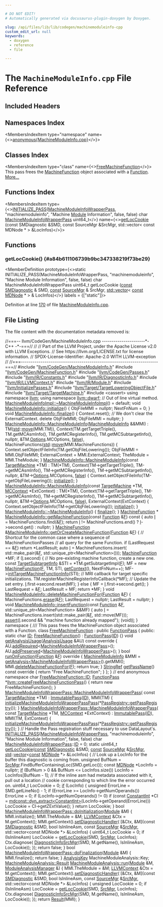 ```yaml
---

# DO NOT EDIT!
# Automatically generated via docusaurus-plugin-doxygen by Doxygen.

slug: /api/files/lib/lib/codegen/machinemoduleinfo-cpp
custom_edit_url: null
keywords:
  - doxygen
  - reference
  - file

---
```





# The `MachineModuleInfo.cpp` File Reference

<DoxygenPage pluginConfig={pluginConfig}>



## Included Headers

<IncludesList>
<IncludesListItem
  filePath="llvm/CodeGen/MachineModuleInfo.h"
  permalink="/docs/api/files/include/include/llvm/include/llvm/codegen/machinemoduleinfo-h"
  isLocal="true" />
<IncludesListItem
  filePath="llvm/CodeGen/MachineFunction.h"
  permalink="/docs/api/files/include/include/llvm/include/llvm/codegen/machinefunction-h"
  isLocal="true" />
<IncludesListItem
  filePath="llvm/CodeGen/Passes.h"
  permalink="/docs/api/files/include/include/llvm/include/llvm/codegen/passes-h"
  isLocal="true" />
<IncludesListItem
  filePath="llvm/IR/Constants.h"
  permalink="/docs/api/files/include/include/llvm/include/llvm/ir/constants-h"
  isLocal="true" />
<IncludesListItem
  filePath="llvm/IR/DiagnosticInfo.h"
  permalink="/docs/api/files/include/include/llvm/include/llvm/ir/diagnosticinfo-h"
  isLocal="true" />
<IncludesListItem
  filePath="llvm/IR/LLVMContext.h"
  permalink="/docs/api/files/include/include/llvm/include/llvm/ir/llvmcontext-h"
  isLocal="true" />
<IncludesListItem
  filePath="llvm/IR/Module.h"
  permalink="/docs/api/files/include/include/llvm/include/llvm/ir/module-h"
  isLocal="true" />
<IncludesListItem
  filePath="llvm/InitializePasses.h"
  permalink="/docs/api/files/include/include/llvm/initializepasses-h"
  isLocal="true" />
<IncludesListItem
  filePath="llvm/Target/TargetLoweringObjectFile.h"
  permalink="/docs/api/files/include/include/llvm/include/llvm/target/targetloweringobjectfile-h"
  isLocal="true" />
<IncludesListItem
  filePath="llvm/Target/TargetMachine.h"
  permalink="/docs/api/files/include/include/llvm/include/llvm/target/targetmachine-h"
  isLocal="true" />
<IncludesListItem
  filePath="cassert"
  permalink=""
  isLocal="false" />
</IncludesList>

## Namespaces Index

<MembersIndex>

<MembersIndexItem
  type="namespace"
  name={<><a href="/docs/api/namespaces/anonymous-machinemoduleinfo-cpp-">anonymous&#123;MachineModuleInfo.cpp&#125;</a></>}>
</MembersIndexItem>

</MembersIndex>

## Classes Index

<MembersIndex>

<MembersIndexItem
  type="class"
  name={<><a href="/docs/api/classes/anonymous-namespace-machinemoduleinfo-cpp-/freemachinefunction">FreeMachineFunction</a></>}>
This pass frees the <a href="/docs/api/classes/llvm/machinefunction">MachineFunction</a> object associated with a <a href="/docs/api/classes/llvm/function">Function</a>. <a href="/docs/api/classes/anonymous-namespace-machinemoduleinfo-cpp-/freemachinefunction/#details">More...</a>
</MembersIndexItem>

</MembersIndex>

## Functions Index

<MembersIndex>

<MembersIndexItem
  type={<><a href="/docs/api/files/include/include/llvm/passsupport-h/#af807c9595d50b45c0008924c4679c85c">INITIALIZE&#95;PASS</a>(<a href="/docs/api/classes/llvm/machinemoduleinfowrapperpass">MachineModuleInfoWrapperPass</a>, &quot;machinemoduleinfo&quot;, &quot;Machine <a href="/docs/api/classes/llvm/module">Module</a> Information&quot;, false, false) char <a href="/docs/api/classes/llvm/machinemoduleinfowrapperpass">MachineModuleInfoWrapperPass</a> uint64&#95;t</>}
  name={<><a href="#a84b611106739b9bc347338219f73be29">getLocCookie</a> (const SMDiagnostic &amp;SMD, const SourceMgr &amp;SrcMgr, std::vector&lt; const MDNode &#42; &gt; &amp;LocInfos)</>}>
</MembersIndexItem>

</MembersIndex>


<SectionDefinition>

## Functions

### getLocCookie() {#a84b611106739b9bc347338219f73be29}

<MemberDefinition
  prototype={<>static INITIALIZE&#95;PASS(MachineModuleInfoWrapperPass, &quot;machinemoduleinfo&quot;, &quot;Machine Module Information&quot;, false, false) char MachineModuleInfoWrapperPass uint64&#95;t getLocCookie (<a href="/docs/api/files/lib/lib/target/lib/target/aarch64/aarch64promoteconstant-cpp/#a90f8350fecae261c25be85d38b451bff">const</a> <a href="/docs/api/classes/llvm/smdiagnostic">SMDiagnostic</a> &amp; SMD, <a href="/docs/api/files/lib/lib/target/lib/target/aarch64/aarch64promoteconstant-cpp/#a90f8350fecae261c25be85d38b451bff">const</a> <a href="/docs/api/classes/llvm/sourcemgr">SourceMgr</a> &amp; SrcMgr, <a href="/docs/api/files/lib/lib/target/lib/target/amdgpu/amdgpupromotealloca-cpp/#ac760e37eba1d852d0a28011a1a0ce05f">std::vector</a>&lt; <a href="/docs/api/files/lib/lib/target/lib/target/aarch64/aarch64promoteconstant-cpp/#a90f8350fecae261c25be85d38b451bff">const</a> <a href="/docs/api/classes/llvm/mdnode">MDNode</a> &#42; &gt; &amp; LocInfos)</>}
  labels = {["static"]}>

Definition at line <a href="#l00170">170</a> of file <a href="/docs/api/files/lib/lib/codegen/machinemoduleinfo-cpp">MachineModuleInfo.cpp</a>.
</MemberDefinition>

</SectionDefinition>

## File Listing

The file content with the documentation metadata removed is:

<ProgramListing>

<Link id="l00001" /><CodeLine lineNumber="1"><span class="doxyHighlightComment">//===-- llvm/CodeGen/MachineModuleInfo.cpp ----------------------&#42;- C++ -&#42;-===//</span></CodeLine>
<Link id="l00002" /><CodeLine lineNumber="2"><span class="doxyHighlightComment">//</span></CodeLine>
<Link id="l00003" /><CodeLine lineNumber="3"><span class="doxyHighlightComment">// Part of the LLVM Project, under the Apache License v2.0 with LLVM Exceptions.</span></CodeLine>
<Link id="l00004" /><CodeLine lineNumber="4"><span class="doxyHighlightComment">// See https://llvm.org/LICENSE.txt for license information.</span></CodeLine>
<Link id="l00005" /><CodeLine lineNumber="5"><span class="doxyHighlightComment">// SPDX-License-Identifier: Apache-2.0 WITH LLVM-exception</span></CodeLine>
<Link id="l00006" /><CodeLine lineNumber="6"><span class="doxyHighlightComment">//</span></CodeLine>
<Link id="l00007" /><CodeLine lineNumber="7"><span class="doxyHighlightComment">//===----------------------------------------------------------------------===//</span></CodeLine>
<Link id="l00008" /><CodeLine lineNumber="8"></CodeLine>
<Link id="l00009" /><CodeLine lineNumber="9"><span class="doxyHighlightPreprocessor">#include &quot;<a href="/docs/api/files/include/include/llvm/include/llvm/codegen/machinemoduleinfo-h">llvm/CodeGen/MachineModuleInfo.h</a>&quot;</span></CodeLine>
<Link id="l00010" /><CodeLine lineNumber="10"><span class="doxyHighlightPreprocessor">#include &quot;<a href="/docs/api/files/include/include/llvm/include/llvm/codegen/machinefunction-h">llvm/CodeGen/MachineFunction.h</a>&quot;</span></CodeLine>
<Link id="l00011" /><CodeLine lineNumber="11"><span class="doxyHighlightPreprocessor">#include &quot;<a href="/docs/api/files/include/include/llvm/include/llvm/codegen/passes-h">llvm/CodeGen/Passes.h</a>&quot;</span></CodeLine>
<Link id="l00012" /><CodeLine lineNumber="12"><span class="doxyHighlightPreprocessor">#include &quot;<a href="/docs/api/files/include/include/llvm/include/llvm/ir/constants-h">llvm/IR/Constants.h</a>&quot;</span></CodeLine>
<Link id="l00013" /><CodeLine lineNumber="13"><span class="doxyHighlightPreprocessor">#include &quot;<a href="/docs/api/files/include/include/llvm/include/llvm/ir/diagnosticinfo-h">llvm/IR/DiagnosticInfo.h</a>&quot;</span></CodeLine>
<Link id="l00014" /><CodeLine lineNumber="14"><span class="doxyHighlightPreprocessor">#include &quot;<a href="/docs/api/files/include/include/llvm/include/llvm/ir/llvmcontext-h">llvm/IR/LLVMContext.h</a>&quot;</span></CodeLine>
<Link id="l00015" /><CodeLine lineNumber="15"><span class="doxyHighlightPreprocessor">#include &quot;<a href="/docs/api/files/include/include/llvm/include/llvm/ir/module-h">llvm/IR/Module.h</a>&quot;</span></CodeLine>
<Link id="l00016" /><CodeLine lineNumber="16"><span class="doxyHighlightPreprocessor">#include &quot;<a href="/docs/api/files/include/include/llvm/initializepasses-h">llvm/InitializePasses.h</a>&quot;</span></CodeLine>
<Link id="l00017" /><CodeLine lineNumber="17"><span class="doxyHighlightPreprocessor">#include &quot;<a href="/docs/api/files/include/include/llvm/include/llvm/target/targetloweringobjectfile-h">llvm/Target/TargetLoweringObjectFile.h</a>&quot;</span></CodeLine>
<Link id="l00018" /><CodeLine lineNumber="18"><span class="doxyHighlightPreprocessor">#include &quot;<a href="/docs/api/files/include/include/llvm/include/llvm/target/targetmachine-h">llvm/Target/TargetMachine.h</a>&quot;</span></CodeLine>
<Link id="l00019" /><CodeLine lineNumber="19"><span class="doxyHighlightPreprocessor">#include &lt;cassert&gt;</span></CodeLine>
<Link id="l00020" /><CodeLine lineNumber="20"></CodeLine>
<Link id="l00021" /><CodeLine lineNumber="21"><span class="doxyHighlightKeyword">using namespace </span><span class="doxyHighlight"><a href="/docs/api/namespaces/llvm">llvm</a>;</span></CodeLine>
<Link id="l00022" /><CodeLine lineNumber="22"><span class="doxyHighlightKeyword">using namespace </span><span class="doxyHighlight"><a href="/docs/api/namespaces/llvm/dwarf">llvm::dwarf</a>;</span></CodeLine>
<Link id="l00023" /><CodeLine lineNumber="23"></CodeLine>
<Link id="l00024" /><CodeLine lineNumber="24"><span class="doxyHighlightComment">// Out of line virtual method.</span></CodeLine>
<Link id="l00025" /><CodeLine lineNumber="25"><span class="doxyHighlight"><a href="/docs/api/classes/llvm/machinemoduleinfoimpl/#ab236c08575c15ccefd1f58024cf87428">MachineModuleInfoImpl::~MachineModuleInfoImpl</a>() = </span><span class="doxyHighlightKeywordFlow">default</span><span class="doxyHighlight">;</span></CodeLine>
<Link id="l00026" /><CodeLine lineNumber="26"></CodeLine>
<Link id="l00027" /><CodeLine lineNumber="27" lineLink="/docs/api/classes/llvm/machinemoduleinfo/#a3274599e96368049f8a8e977ad9fce33"><span class="doxyHighlightKeywordType">void</span><span class="doxyHighlight"> <a href="/docs/api/classes/llvm/machinemoduleinfo/#a3274599e96368049f8a8e977ad9fce33">MachineModuleInfo::initialize</a>() &#123;</span></CodeLine>
<Link id="l00028" /><CodeLine lineNumber="28"><span class="doxyHighlight">  ObjFileMMI = </span><span class="doxyHighlightKeyword">nullptr</span><span class="doxyHighlight">;</span></CodeLine>
<Link id="l00029" /><CodeLine lineNumber="29"><span class="doxyHighlight">  NextFnNum = 0;</span></CodeLine>
<Link id="l00030" /><CodeLine lineNumber="30"><span class="doxyHighlight">&#125;</span></CodeLine>
<Link id="l00031" /><CodeLine lineNumber="31"></CodeLine>
<Link id="l00032" /><CodeLine lineNumber="32" lineLink="/docs/api/classes/llvm/machinemoduleinfo/#af704df1e418c5e7a916adb2a217cb55d"><span class="doxyHighlightKeywordType">void</span><span class="doxyHighlight"> <a href="/docs/api/classes/llvm/machinemoduleinfo/#af704df1e418c5e7a916adb2a217cb55d">MachineModuleInfo::finalize</a>() &#123;</span></CodeLine>
<Link id="l00033" /><CodeLine lineNumber="33"><span class="doxyHighlight">  Context.reset();</span></CodeLine>
<Link id="l00034" /><CodeLine lineNumber="34"><span class="doxyHighlight">  </span><span class="doxyHighlightComment">// We don&#39;t clear the ExternalContext.</span></CodeLine>
<Link id="l00035" /><CodeLine lineNumber="35"></CodeLine>
<Link id="l00036" /><CodeLine lineNumber="36"><span class="doxyHighlight">  </span><span class="doxyHighlightKeyword">delete</span><span class="doxyHighlight"> ObjFileMMI;</span></CodeLine>
<Link id="l00037" /><CodeLine lineNumber="37"><span class="doxyHighlight">  ObjFileMMI = </span><span class="doxyHighlightKeyword">nullptr</span><span class="doxyHighlight">;</span></CodeLine>
<Link id="l00038" /><CodeLine lineNumber="38"><span class="doxyHighlight">&#125;</span></CodeLine>
<Link id="l00039" /><CodeLine lineNumber="39"></CodeLine>
<Link id="l00040" /><CodeLine lineNumber="40" lineLink="/docs/api/classes/llvm/machinemoduleinfo/#a327d5c7bec384a54c746d6172c7cd746"><span class="doxyHighlight"><a href="/docs/api/classes/llvm/machinemoduleinfo/#a1affa4301d540171553df80570290f18">MachineModuleInfo::MachineModuleInfo</a>(<a href="/docs/api/classes/llvm/machinemoduleinfo/#a1affa4301d540171553df80570290f18">MachineModuleInfo</a> &amp;&amp;MMI)</span></CodeLine>
<Link id="l00041" /><CodeLine lineNumber="41"><span class="doxyHighlight">    : TM(<a href="/docs/api/namespaces/std">std</a>::<a href="/docs/api/namespaces/llvm/#abfc9c7ecf70f66901e439f7c04ef3dbb">move</a>(MMI.TM)),</span></CodeLine>
<Link id="l00042" /><CodeLine lineNumber="42"><span class="doxyHighlight">      Context(TM.getTargetTriple(), TM.getMCAsmInfo(), TM.getMCRegisterInfo(),</span></CodeLine>
<Link id="l00043" /><CodeLine lineNumber="43"><span class="doxyHighlight">              TM.getMCSubtargetInfo(), nullptr, &amp;TM.<a href="/docs/api/files/lib/lib/debuginfo/lib/debuginfo/logicalview/lib/debuginfo/logicalview/core/lvoptions-cpp/#ab4088b7a11f3cbc38ac16a6e9c72494e">Options</a>.MCOptions, <a href="/docs/api/namespaces/false">false</a>),</span></CodeLine>
<Link id="l00044" /><CodeLine lineNumber="44"><span class="doxyHighlight">      MachineFunctions(<a href="/docs/api/namespaces/std">std</a>::<a href="/docs/api/namespaces/llvm/#abfc9c7ecf70f66901e439f7c04ef3dbb">move</a>(MMI.MachineFunctions)) &#123;</span></CodeLine>
<Link id="l00045" /><CodeLine lineNumber="45"><span class="doxyHighlight">  Context.setObjectFileInfo(TM.getObjFileLowering());</span></CodeLine>
<Link id="l00046" /><CodeLine lineNumber="46"><span class="doxyHighlight">  ObjFileMMI = MMI.ObjFileMMI;</span></CodeLine>
<Link id="l00047" /><CodeLine lineNumber="47"><span class="doxyHighlight">  ExternalContext = MMI.ExternalContext;</span></CodeLine>
<Link id="l00048" /><CodeLine lineNumber="48"><span class="doxyHighlight">  TheModule = MMI.TheModule;</span></CodeLine>
<Link id="l00049" /><CodeLine lineNumber="49"><span class="doxyHighlight">&#125;</span></CodeLine>
<Link id="l00050" /><CodeLine lineNumber="50"></CodeLine>
<Link id="l00051" /><CodeLine lineNumber="51" lineLink="/docs/api/classes/llvm/machinemoduleinfo/#a1affa4301d540171553df80570290f18"><span class="doxyHighlight"><a href="/docs/api/classes/llvm/machinemoduleinfo/#a1affa4301d540171553df80570290f18">MachineModuleInfo::MachineModuleInfo</a>(</span><span class="doxyHighlightKeyword">const</span><span class="doxyHighlight"> <a href="/docs/api/classes/llvm/targetmachine">TargetMachine</a> &#42;TM)</span></CodeLine>
<Link id="l00052" /><CodeLine lineNumber="52"><span class="doxyHighlight">    : TM(&#42;TM), Context(TM-&gt;getTargetTriple(), TM-&gt;getMCAsmInfo(),</span></CodeLine>
<Link id="l00053" /><CodeLine lineNumber="53"><span class="doxyHighlight">                       TM-&gt;getMCRegisterInfo(), TM-&gt;getMCSubtargetInfo(),</span></CodeLine>
<Link id="l00054" /><CodeLine lineNumber="54"><span class="doxyHighlight">                       nullptr, &amp;TM-&gt;<a href="/docs/api/files/lib/lib/debuginfo/lib/debuginfo/logicalview/lib/debuginfo/logicalview/core/lvoptions-cpp/#ab4088b7a11f3cbc38ac16a6e9c72494e">Options</a>.MCOptions, <a href="/docs/api/namespaces/false">false</a>) &#123;</span></CodeLine>
<Link id="l00055" /><CodeLine lineNumber="55"><span class="doxyHighlight">  Context.setObjectFileInfo(TM-&gt;getObjFileLowering());</span></CodeLine>
<Link id="l00056" /><CodeLine lineNumber="56"><span class="doxyHighlight">  <a href="/docs/api/classes/llvm/machinemoduleinfo/#a3274599e96368049f8a8e977ad9fce33">initialize</a>();</span></CodeLine>
<Link id="l00057" /><CodeLine lineNumber="57"><span class="doxyHighlight">&#125;</span></CodeLine>
<Link id="l00058" /><CodeLine lineNumber="58"></CodeLine>
<Link id="l00059" /><CodeLine lineNumber="59" lineLink="/docs/api/classes/llvm/machinemoduleinfo/#aade9275d95ae9f4c13e7ca45f6e4e609"><span class="doxyHighlight"><a href="/docs/api/classes/llvm/machinemoduleinfo/#a1affa4301d540171553df80570290f18">MachineModuleInfo::MachineModuleInfo</a>(</span><span class="doxyHighlightKeyword">const</span><span class="doxyHighlight"> <a href="/docs/api/classes/llvm/targetmachine">TargetMachine</a> &#42;TM,</span></CodeLine>
<Link id="l00060" /><CodeLine lineNumber="60"><span class="doxyHighlight">                                     <a href="/docs/api/classes/llvm/mccontext">MCContext</a> &#42;ExtContext)</span></CodeLine>
<Link id="l00061" /><CodeLine lineNumber="61"><span class="doxyHighlight">    : TM(&#42;TM), Context(TM-&gt;getTargetTriple(), TM-&gt;getMCAsmInfo(),</span></CodeLine>
<Link id="l00062" /><CodeLine lineNumber="62"><span class="doxyHighlight">                       TM-&gt;getMCRegisterInfo(), TM-&gt;getMCSubtargetInfo(),</span></CodeLine>
<Link id="l00063" /><CodeLine lineNumber="63"><span class="doxyHighlight">                       nullptr, &amp;TM-&gt;<a href="/docs/api/files/lib/lib/debuginfo/lib/debuginfo/logicalview/lib/debuginfo/logicalview/core/lvoptions-cpp/#ab4088b7a11f3cbc38ac16a6e9c72494e">Options</a>.MCOptions, <a href="/docs/api/namespaces/false">false</a>),</span></CodeLine>
<Link id="l00064" /><CodeLine lineNumber="64"><span class="doxyHighlight">      ExternalContext(ExtContext) &#123;</span></CodeLine>
<Link id="l00065" /><CodeLine lineNumber="65"><span class="doxyHighlight">  Context.setObjectFileInfo(TM-&gt;getObjFileLowering());</span></CodeLine>
<Link id="l00066" /><CodeLine lineNumber="66"><span class="doxyHighlight">  <a href="/docs/api/classes/llvm/machinemoduleinfo/#a3274599e96368049f8a8e977ad9fce33">initialize</a>();</span></CodeLine>
<Link id="l00067" /><CodeLine lineNumber="67"><span class="doxyHighlight">&#125;</span></CodeLine>
<Link id="l00068" /><CodeLine lineNumber="68"></CodeLine>
<Link id="l00069" /><CodeLine lineNumber="69" lineLink="/docs/api/classes/llvm/machinemoduleinfo/#a9167fd88b6fe11fe044d4303a837a9f5"><span class="doxyHighlight"><a href="/docs/api/classes/llvm/machinemoduleinfo/#a9167fd88b6fe11fe044d4303a837a9f5">MachineModuleInfo::~MachineModuleInfo</a>() &#123; <a href="/docs/api/classes/llvm/machinemoduleinfo/#af704df1e418c5e7a916adb2a217cb55d">finalize</a>(); &#125;</span></CodeLine>
<Link id="l00070" /><CodeLine lineNumber="70"></CodeLine>
<Link id="l00071" /><CodeLine lineNumber="71"><span class="doxyHighlight"><a href="/docs/api/classes/llvm/machinefunction">MachineFunction</a> &#42;</span></CodeLine>
<Link id="l00072" /><CodeLine lineNumber="72" lineLink="/docs/api/classes/llvm/machinemoduleinfo/#ac1a4ac2dc30f53dff05d2c7b2d8ebaef"><span class="doxyHighlight"><a href="/docs/api/classes/llvm/machinemoduleinfo/#ac1a4ac2dc30f53dff05d2c7b2d8ebaef">MachineModuleInfo::getMachineFunction</a>(</span><span class="doxyHighlightKeyword">const</span><span class="doxyHighlight"> <a href="/docs/api/classes/llvm/function">Function</a> &amp;<a href="/docs/api/files/lib/lib/support/md5-cpp/#a96d73bbd7af15cb1fc38c3f4a3bd82e9">F</a>)</span><span class="doxyHighlightKeyword"> const </span><span class="doxyHighlight">&#123;</span></CodeLine>
<Link id="l00073" /><CodeLine lineNumber="73"><span class="doxyHighlight">  </span><span class="doxyHighlightKeyword">auto</span><span class="doxyHighlight"> <a href="/docs/api/files/lib/lib/support/md5-cpp/#ac0eafdc9ee161b71e7af98af736952fd">I</a> = MachineFunctions.find(&amp;<a href="/docs/api/files/lib/lib/support/md5-cpp/#a96d73bbd7af15cb1fc38c3f4a3bd82e9">F</a>);</span></CodeLine>
<Link id="l00074" /><CodeLine lineNumber="74"><span class="doxyHighlight">  </span><span class="doxyHighlightKeywordFlow">return</span><span class="doxyHighlight"> <a href="/docs/api/files/lib/lib/support/md5-cpp/#ac0eafdc9ee161b71e7af98af736952fd">I</a> != MachineFunctions.end() ? <a href="/docs/api/files/lib/lib/support/md5-cpp/#ac0eafdc9ee161b71e7af98af736952fd">I</a>-&gt;second.get() : </span><span class="doxyHighlightKeyword">nullptr</span><span class="doxyHighlight">;</span></CodeLine>
<Link id="l00075" /><CodeLine lineNumber="75"><span class="doxyHighlight">&#125;</span></CodeLine>
<Link id="l00076" /><CodeLine lineNumber="76"></CodeLine>
<Link id="l00077" /><CodeLine lineNumber="77" lineLink="/docs/api/classes/llvm/machinemoduleinfo/#a89ccc89e9bd5881953bd1524a0d29f84"><span class="doxyHighlight"><a href="/docs/api/classes/llvm/machinefunction">MachineFunction</a> &amp;<a href="/docs/api/classes/llvm/machinemoduleinfo/#a89ccc89e9bd5881953bd1524a0d29f84">MachineModuleInfo::getOrCreateMachineFunction</a>(<a href="/docs/api/classes/llvm/function">Function</a> &amp;<a href="/docs/api/files/lib/lib/support/md5-cpp/#a96d73bbd7af15cb1fc38c3f4a3bd82e9">F</a>) &#123;</span></CodeLine>
<Link id="l00078" /><CodeLine lineNumber="78"><span class="doxyHighlight">  </span><span class="doxyHighlightComment">// Shortcut for the common case where a sequence of MachineFunctionPasses</span></CodeLine>
<Link id="l00079" /><CodeLine lineNumber="79"><span class="doxyHighlight">  </span><span class="doxyHighlightComment">// all query for the same Function.</span></CodeLine>
<Link id="l00080" /><CodeLine lineNumber="80"><span class="doxyHighlight">  </span><span class="doxyHighlightKeywordFlow">if</span><span class="doxyHighlight"> (LastRequest == &amp;<a href="/docs/api/files/lib/lib/support/md5-cpp/#a96d73bbd7af15cb1fc38c3f4a3bd82e9">F</a>)</span></CodeLine>
<Link id="l00081" /><CodeLine lineNumber="81"><span class="doxyHighlight">    </span><span class="doxyHighlightKeywordFlow">return</span><span class="doxyHighlight"> &#42;LastResult;</span></CodeLine>
<Link id="l00082" /><CodeLine lineNumber="82"></CodeLine>
<Link id="l00083" /><CodeLine lineNumber="83"><span class="doxyHighlight">  </span><span class="doxyHighlightKeyword">auto</span><span class="doxyHighlight"> <a href="/docs/api/files/lib/lib/support/md5-cpp/#ac0eafdc9ee161b71e7af98af736952fd">I</a> = MachineFunctions.insert(</span></CodeLine>
<Link id="l00084" /><CodeLine lineNumber="84"><span class="doxyHighlight">      std::make&#95;pair(&amp;<a href="/docs/api/files/lib/lib/support/md5-cpp/#a96d73bbd7af15cb1fc38c3f4a3bd82e9">F</a>, std::unique&#95;ptr&lt;MachineFunction&gt;()));</span></CodeLine>
<Link id="l00085" /><CodeLine lineNumber="85"><span class="doxyHighlight">  <a href="/docs/api/classes/llvm/machinefunction">MachineFunction</a> &#42;MF;</span></CodeLine>
<Link id="l00086" /><CodeLine lineNumber="86"><span class="doxyHighlight">  </span><span class="doxyHighlightKeywordFlow">if</span><span class="doxyHighlight"> (<a href="/docs/api/files/lib/lib/support/md5-cpp/#ac0eafdc9ee161b71e7af98af736952fd">I</a>.second) &#123;</span></CodeLine>
<Link id="l00087" /><CodeLine lineNumber="87"><span class="doxyHighlight">    </span><span class="doxyHighlightComment">// No pre-existing machine function, create a new one.</span></CodeLine>
<Link id="l00088" /><CodeLine lineNumber="88"><span class="doxyHighlight">    </span><span class="doxyHighlightKeyword">const</span><span class="doxyHighlight"> <a href="/docs/api/classes/llvm/targetsubtargetinfo">TargetSubtargetInfo</a> &amp;STI = &#42;TM.getSubtargetImpl(<a href="/docs/api/files/lib/lib/support/md5-cpp/#a96d73bbd7af15cb1fc38c3f4a3bd82e9">F</a>);</span></CodeLine>
<Link id="l00089" /><CodeLine lineNumber="89"><span class="doxyHighlight">    MF = </span><span class="doxyHighlightKeyword">new</span><span class="doxyHighlight"> <a href="/docs/api/classes/llvm/machinefunction">MachineFunction</a>(<a href="/docs/api/files/lib/lib/support/md5-cpp/#a96d73bbd7af15cb1fc38c3f4a3bd82e9">F</a>, TM, STI, <a href="/docs/api/classes/llvm/machinemoduleinfo/#a51904840e3bcc15ef2b99a101e972b02">getContext</a>(), NextFnNum++);</span></CodeLine>
<Link id="l00090" /><CodeLine lineNumber="90"><span class="doxyHighlight">    MF-&gt;<a href="/docs/api/classes/llvm/machinefunction/#a679dec37d40bdc781a69beef91a8ac13">initTargetMachineFunctionInfo</a>(STI);</span></CodeLine>
<Link id="l00091" /><CodeLine lineNumber="91"></CodeLine>
<Link id="l00092" /><CodeLine lineNumber="92"><span class="doxyHighlight">    </span><span class="doxyHighlightComment">// MRI callback for target specific initializations.</span></CodeLine>
<Link id="l00093" /><CodeLine lineNumber="93"><span class="doxyHighlight">    TM.registerMachineRegisterInfoCallback(&#42;MF);</span></CodeLine>
<Link id="l00094" /><CodeLine lineNumber="94"></CodeLine>
<Link id="l00095" /><CodeLine lineNumber="95"><span class="doxyHighlight">    </span><span class="doxyHighlightComment">// Update the set entry.</span></CodeLine>
<Link id="l00096" /><CodeLine lineNumber="96"><span class="doxyHighlight">    <a href="/docs/api/files/lib/lib/support/md5-cpp/#ac0eafdc9ee161b71e7af98af736952fd">I</a>.first-&gt;second.reset(MF);</span></CodeLine>
<Link id="l00097" /><CodeLine lineNumber="97"><span class="doxyHighlight">  &#125; </span><span class="doxyHighlightKeywordFlow">else</span><span class="doxyHighlight"> &#123;</span></CodeLine>
<Link id="l00098" /><CodeLine lineNumber="98"><span class="doxyHighlight">    MF = <a href="/docs/api/files/lib/lib/support/md5-cpp/#ac0eafdc9ee161b71e7af98af736952fd">I</a>.first-&gt;second.get();</span></CodeLine>
<Link id="l00099" /><CodeLine lineNumber="99"><span class="doxyHighlight">  &#125;</span></CodeLine>
<Link id="l00100" /><CodeLine lineNumber="100"></CodeLine>
<Link id="l00101" /><CodeLine lineNumber="101"><span class="doxyHighlight">  LastRequest = &amp;<a href="/docs/api/files/lib/lib/support/md5-cpp/#a96d73bbd7af15cb1fc38c3f4a3bd82e9">F</a>;</span></CodeLine>
<Link id="l00102" /><CodeLine lineNumber="102"><span class="doxyHighlight">  LastResult = MF;</span></CodeLine>
<Link id="l00103" /><CodeLine lineNumber="103"><span class="doxyHighlight">  </span><span class="doxyHighlightKeywordFlow">return</span><span class="doxyHighlight"> &#42;MF;</span></CodeLine>
<Link id="l00104" /><CodeLine lineNumber="104"><span class="doxyHighlight">&#125;</span></CodeLine>
<Link id="l00105" /><CodeLine lineNumber="105"></CodeLine>
<Link id="l00106" /><CodeLine lineNumber="106" lineLink="/docs/api/classes/llvm/machinemoduleinfo/#af9bbdfe50af72a053dcce39a50ba5399"><span class="doxyHighlightKeywordType">void</span><span class="doxyHighlight"> <a href="/docs/api/classes/llvm/machinemoduleinfo/#af9bbdfe50af72a053dcce39a50ba5399">MachineModuleInfo::deleteMachineFunctionFor</a>(<a href="/docs/api/classes/llvm/function">Function</a> &amp;<a href="/docs/api/files/lib/lib/support/md5-cpp/#a96d73bbd7af15cb1fc38c3f4a3bd82e9">F</a>) &#123;</span></CodeLine>
<Link id="l00107" /><CodeLine lineNumber="107"><span class="doxyHighlight">  MachineFunctions.<a href="/docs/api/classes/llvm/machinefunction/#ae986afe2285d3980b27aa9763f3203e9">erase</a>(&amp;<a href="/docs/api/files/lib/lib/support/md5-cpp/#a96d73bbd7af15cb1fc38c3f4a3bd82e9">F</a>);</span></CodeLine>
<Link id="l00108" /><CodeLine lineNumber="108"><span class="doxyHighlight">  LastRequest = </span><span class="doxyHighlightKeyword">nullptr</span><span class="doxyHighlight">;</span></CodeLine>
<Link id="l00109" /><CodeLine lineNumber="109"><span class="doxyHighlight">  LastResult = </span><span class="doxyHighlightKeyword">nullptr</span><span class="doxyHighlight">;</span></CodeLine>
<Link id="l00110" /><CodeLine lineNumber="110"><span class="doxyHighlight">&#125;</span></CodeLine>
<Link id="l00111" /><CodeLine lineNumber="111"></CodeLine>
<Link id="l00112" /><CodeLine lineNumber="112" lineLink="/docs/api/classes/llvm/machinemoduleinfo/#a36e25573d45fb624fde3da5906679053"><span class="doxyHighlightKeywordType">void</span><span class="doxyHighlight"> <a href="/docs/api/classes/llvm/machinemoduleinfo/#a36e25573d45fb624fde3da5906679053">MachineModuleInfo::insertFunction</a>(</span><span class="doxyHighlightKeyword">const</span><span class="doxyHighlight"> <a href="/docs/api/classes/llvm/function">Function</a> &amp;<a href="/docs/api/files/lib/lib/support/md5-cpp/#a96d73bbd7af15cb1fc38c3f4a3bd82e9">F</a>,</span></CodeLine>
<Link id="l00113" /><CodeLine lineNumber="113"><span class="doxyHighlight">                                       std::unique&#95;ptr&lt;MachineFunction&gt; &amp;&amp;MF) &#123;</span></CodeLine>
<Link id="l00114" /><CodeLine lineNumber="114"><span class="doxyHighlight">  </span><span class="doxyHighlightKeyword">auto</span><span class="doxyHighlight"> <a href="/docs/api/files/lib/lib/support/md5-cpp/#ac0eafdc9ee161b71e7af98af736952fd">I</a> = MachineFunctions.insert(std::make&#95;pair(&amp;<a href="/docs/api/files/lib/lib/support/md5-cpp/#a96d73bbd7af15cb1fc38c3f4a3bd82e9">F</a>, std::move(MF)));</span></CodeLine>
<Link id="l00115" /><CodeLine lineNumber="115"><span class="doxyHighlight">  <a href="/docs/api/files/lib/lib/target/lib/target/amdgpu/silowercontrolflow-cpp/#a4868c5d81c5ccc98c47aeab6244346a0">assert</a>(<a href="/docs/api/files/lib/lib/support/md5-cpp/#ac0eafdc9ee161b71e7af98af736952fd">I</a>.second &amp;&amp; </span><span class="doxyHighlightStringLiteral">&quot;machine function already mapped&quot;</span><span class="doxyHighlight">);</span></CodeLine>
<Link id="l00116" /><CodeLine lineNumber="116"><span class="doxyHighlight">  (void)<a href="/docs/api/files/lib/lib/support/md5-cpp/#ac0eafdc9ee161b71e7af98af736952fd">I</a>;</span></CodeLine>
<Link id="l00117" /><CodeLine lineNumber="117"><span class="doxyHighlight">&#125;</span></CodeLine>
<Link id="l00118" /><CodeLine lineNumber="118"></CodeLine>
<Link id="l00119" /><CodeLine lineNumber="119" lineLink="/docs/api/namespaces/anonymous-machinemoduleinfo-cpp-"><span class="doxyHighlightKeyword">namespace </span><span class="doxyHighlight">&#123;</span></CodeLine>
<Link id="l00120" /><CodeLine lineNumber="120"></CodeLine>
<Link id="l00121" /><CodeLine lineNumber="121"><span class="doxyHighlightComment">/// This pass frees the MachineFunction object associated with a Function.</span></CodeLine>
<Link id="l00122" /><CodeLine lineNumber="122" lineLink="/docs/api/classes/anonymous-namespace-machinemoduleinfo-cpp-/freemachinefunction"><span class="doxyHighlightKeyword">class </span><span class="doxyHighlight"><a href="/docs/api/classes/anonymous-namespace-machinemoduleinfo-cpp-/freemachinefunction/#aafe9288291cce76d9ce88fbda8ef4de9">FreeMachineFunction</a> : </span><span class="doxyHighlightKeyword">public</span><span class="doxyHighlight"> <a href="/docs/api/classes/llvm/functionpass/#a7691d83e3561f781cae4ce4a01bdfa93">FunctionPass</a> &#123;</span></CodeLine>
<Link id="l00123" /><CodeLine lineNumber="123"><span class="doxyHighlightKeyword">public</span><span class="doxyHighlight">:</span></CodeLine>
<Link id="l00124" /><CodeLine lineNumber="124" lineLink="/docs/api/classes/anonymous-namespace-machinemoduleinfo-cpp-/freemachinefunction/#af8e1a8104e627db6afe03ab78649c030"><span class="doxyHighlight">  </span><span class="doxyHighlightKeyword">static</span><span class="doxyHighlight"> </span><span class="doxyHighlightKeywordType">char</span><span class="doxyHighlight"> <a href="/docs/api/classes/anonymous-namespace-machinemoduleinfo-cpp-/freemachinefunction/#af8e1a8104e627db6afe03ab78649c030">ID</a>;</span></CodeLine>
<Link id="l00125" /><CodeLine lineNumber="125"></CodeLine>
<Link id="l00126" /><CodeLine lineNumber="126" lineLink="/docs/api/classes/anonymous-namespace-machinemoduleinfo-cpp-/freemachinefunction/#aafe9288291cce76d9ce88fbda8ef4de9"><span class="doxyHighlight">  <a href="/docs/api/classes/anonymous-namespace-machinemoduleinfo-cpp-/freemachinefunction/#aafe9288291cce76d9ce88fbda8ef4de9">FreeMachineFunction</a>() : <a href="/docs/api/classes/llvm/functionpass/#a7691d83e3561f781cae4ce4a01bdfa93">FunctionPass</a>(<a href="/docs/api/classes/anonymous-namespace-machinemoduleinfo-cpp-/freemachinefunction/#af8e1a8104e627db6afe03ab78649c030">ID</a>) &#123;&#125;</span></CodeLine>
<Link id="l00127" /><CodeLine lineNumber="127"></CodeLine>
<Link id="l00128" /><CodeLine lineNumber="128" lineLink="/docs/api/classes/anonymous-namespace-machinemoduleinfo-cpp-/freemachinefunction/#a8c084e7306897aea2d4b48da0bbe00be"><span class="doxyHighlight">  </span><span class="doxyHighlightKeywordType">void</span><span class="doxyHighlight"> <a href="/docs/api/classes/anonymous-namespace-machinemoduleinfo-cpp-/freemachinefunction/#a8c084e7306897aea2d4b48da0bbe00be">getAnalysisUsage</a>(<a href="/docs/api/classes/llvm/analysisusage">AnalysisUsage</a> &amp;AU)</span><span class="doxyHighlightKeyword"> const override </span><span class="doxyHighlight">&#123;</span></CodeLine>
<Link id="l00129" /><CodeLine lineNumber="129"><span class="doxyHighlight">    AU.<a href="/docs/api/classes/llvm/analysisusage/#ae0adcccca08fb686c9ce00f9397b660c">addRequired</a>&lt;<a href="/docs/api/classes/llvm/machinemoduleinfowrapperpass">MachineModuleInfoWrapperPass</a>&gt;();</span></CodeLine>
<Link id="l00130" /><CodeLine lineNumber="130"><span class="doxyHighlight">    AU.<a href="/docs/api/classes/llvm/analysisusage/#ae9356b720f6fbab112d809738dcc4f2a">addPreserved</a>&lt;<a href="/docs/api/classes/llvm/machinemoduleinfowrapperpass">MachineModuleInfoWrapperPass</a>&gt;();</span></CodeLine>
<Link id="l00131" /><CodeLine lineNumber="131"><span class="doxyHighlight">  &#125;</span></CodeLine>
<Link id="l00132" /><CodeLine lineNumber="132"></CodeLine>
<Link id="l00133" /><CodeLine lineNumber="133" lineLink="/docs/api/classes/anonymous-namespace-machinemoduleinfo-cpp-/freemachinefunction/#a8214aae5e0ab52ed3978bbba9265778b"><span class="doxyHighlight">  </span><span class="doxyHighlightKeywordType">bool</span><span class="doxyHighlight"> <a href="/docs/api/classes/anonymous-namespace-machinemoduleinfo-cpp-/freemachinefunction/#a8214aae5e0ab52ed3978bbba9265778b">runOnFunction</a>(<a href="/docs/api/classes/llvm/function">Function</a> &amp;<a href="/docs/api/files/lib/lib/support/md5-cpp/#a96d73bbd7af15cb1fc38c3f4a3bd82e9">F</a>)</span><span class="doxyHighlightKeyword"> override </span><span class="doxyHighlight">&#123;</span></CodeLine>
<Link id="l00134" /><CodeLine lineNumber="134"><span class="doxyHighlight">    <a href="/docs/api/classes/llvm/machinemoduleinfo">MachineModuleInfo</a> &amp;MMI =</span></CodeLine>
<Link id="l00135" /><CodeLine lineNumber="135"><span class="doxyHighlight">        <a href="/docs/api/classes/llvm/pass/#a4863e5e463fb79955269fbf7fbf52b80">getAnalysis&lt;MachineModuleInfoWrapperPass&gt;</a>().getMMI();</span></CodeLine>
<Link id="l00136" /><CodeLine lineNumber="136"><span class="doxyHighlight">    MMI.<a href="/docs/api/classes/llvm/machinemoduleinfo/#af9bbdfe50af72a053dcce39a50ba5399">deleteMachineFunctionFor</a>(<a href="/docs/api/files/lib/lib/support/md5-cpp/#a96d73bbd7af15cb1fc38c3f4a3bd82e9">F</a>);</span></CodeLine>
<Link id="l00137" /><CodeLine lineNumber="137"><span class="doxyHighlight">    </span><span class="doxyHighlightKeywordFlow">return</span><span class="doxyHighlight"> </span><span class="doxyHighlightKeyword">true</span><span class="doxyHighlight">;</span></CodeLine>
<Link id="l00138" /><CodeLine lineNumber="138"><span class="doxyHighlight">  &#125;</span></CodeLine>
<Link id="l00139" /><CodeLine lineNumber="139"></CodeLine>
<Link id="l00140" /><CodeLine lineNumber="140" lineLink="/docs/api/classes/anonymous-namespace-machinemoduleinfo-cpp-/freemachinefunction/#a45af4dc79c0a80243a91a0d475786d23"><span class="doxyHighlight">  <a href="/docs/api/classes/llvm/stringref">StringRef</a> <a href="/docs/api/classes/anonymous-namespace-machinemoduleinfo-cpp-/freemachinefunction/#a45af4dc79c0a80243a91a0d475786d23">getPassName</a>()</span><span class="doxyHighlightKeyword"> const override </span><span class="doxyHighlight">&#123;</span></CodeLine>
<Link id="l00141" /><CodeLine lineNumber="141"><span class="doxyHighlight">    </span><span class="doxyHighlightKeywordFlow">return</span><span class="doxyHighlight"> </span><span class="doxyHighlightStringLiteral">&quot;Free MachineFunction&quot;</span><span class="doxyHighlight">;</span></CodeLine>
<Link id="l00142" /><CodeLine lineNumber="142"><span class="doxyHighlight">  &#125;</span></CodeLine>
<Link id="l00143" /><CodeLine lineNumber="143"><span class="doxyHighlight">&#125;;</span></CodeLine>
<Link id="l00144" /><CodeLine lineNumber="144"></CodeLine>
<Link id="l00145" /><CodeLine lineNumber="145"><span class="doxyHighlight">&#125; </span><span class="doxyHighlightComment">// end anonymous namespace</span></CodeLine>
<Link id="l00146" /><CodeLine lineNumber="146"></CodeLine>
<Link id="l00147" /><CodeLine lineNumber="147"><span class="doxyHighlightKeywordType">char</span><span class="doxyHighlight"> <a href="/docs/api/classes/anonymous-namespace-machinemoduleinfo-cpp-/freemachinefunction/#af8e1a8104e627db6afe03ab78649c030">FreeMachineFunction::ID</a>;</span></CodeLine>
<Link id="l00148" /><CodeLine lineNumber="148"></CodeLine>
<Link id="l00149" /><CodeLine lineNumber="149" lineLink="/docs/api/namespaces/llvm/#ae9d23fbb746bdf8ff91b7dcf3b0ed9df"><span class="doxyHighlight"><a href="/docs/api/classes/llvm/functionpass">FunctionPass</a> &#42;<a href="/docs/api/namespaces/llvm/#ae9d23fbb746bdf8ff91b7dcf3b0ed9df">llvm::createFreeMachineFunctionPass</a>() &#123;</span></CodeLine>
<Link id="l00150" /><CodeLine lineNumber="150"><span class="doxyHighlight">  </span><span class="doxyHighlightKeywordFlow">return</span><span class="doxyHighlight"> </span><span class="doxyHighlightKeyword">new</span><span class="doxyHighlight"> FreeMachineFunction();</span></CodeLine>
<Link id="l00151" /><CodeLine lineNumber="151"><span class="doxyHighlight">&#125;</span></CodeLine>
<Link id="l00152" /><CodeLine lineNumber="152"></CodeLine>
<Link id="l00153" /><CodeLine lineNumber="153" lineLink="/docs/api/classes/llvm/machinemoduleinfowrapperpass/#a6b73500cda87f22b0c0866c6139c95be"><span class="doxyHighlight"><a href="/docs/api/classes/llvm/machinemoduleinfowrapperpass/#a6b73500cda87f22b0c0866c6139c95be">MachineModuleInfoWrapperPass::MachineModuleInfoWrapperPass</a>(</span></CodeLine>
<Link id="l00154" /><CodeLine lineNumber="154"><span class="doxyHighlight">    </span><span class="doxyHighlightKeyword">const</span><span class="doxyHighlight"> <a href="/docs/api/classes/llvm/targetmachine">TargetMachine</a> &#42;TM)</span></CodeLine>
<Link id="l00155" /><CodeLine lineNumber="155"><span class="doxyHighlight">    : <a href="/docs/api/classes/llvm/immutablepass/#a4d664099280bb09275254d64c329d25d">ImmutablePass</a>(<a href="/docs/api/classes/llvm/machinemoduleinfowrapperpass/#ad0dcfe1e2987b988fcf6c18e5cdac5f1">ID</a>), MMI(TM) &#123;</span></CodeLine>
<Link id="l00156" /><CodeLine lineNumber="156"><span class="doxyHighlight">  <a href="/docs/api/namespaces/llvm/#a1b3cbaa6c754c9c731716a6c40b80745">initializeMachineModuleInfoWrapperPassPass</a>(&#42;<a href="/docs/api/classes/llvm/passregistry/#a05a729900b76c89e808c6c3094921b2f">PassRegistry::getPassRegistry</a>());</span></CodeLine>
<Link id="l00157" /><CodeLine lineNumber="157"><span class="doxyHighlight">&#125;</span></CodeLine>
<Link id="l00158" /><CodeLine lineNumber="158"></CodeLine>
<Link id="l00159" /><CodeLine lineNumber="159" lineLink="/docs/api/classes/llvm/machinemoduleinfowrapperpass/#a7563ec3fdfea7bbc85c3c03c3169c720"><span class="doxyHighlight"><a href="/docs/api/classes/llvm/machinemoduleinfowrapperpass/#a6b73500cda87f22b0c0866c6139c95be">MachineModuleInfoWrapperPass::MachineModuleInfoWrapperPass</a>(</span></CodeLine>
<Link id="l00160" /><CodeLine lineNumber="160"><span class="doxyHighlight">    </span><span class="doxyHighlightKeyword">const</span><span class="doxyHighlight"> <a href="/docs/api/classes/llvm/targetmachine">TargetMachine</a> &#42;TM, <a href="/docs/api/classes/llvm/mccontext">MCContext</a> &#42;ExtContext)</span></CodeLine>
<Link id="l00161" /><CodeLine lineNumber="161"><span class="doxyHighlight">    : <a href="/docs/api/classes/llvm/immutablepass/#a4d664099280bb09275254d64c329d25d">ImmutablePass</a>(<a href="/docs/api/classes/llvm/machinemoduleinfowrapperpass/#ad0dcfe1e2987b988fcf6c18e5cdac5f1">ID</a>), MMI(TM, ExtContext) &#123;</span></CodeLine>
<Link id="l00162" /><CodeLine lineNumber="162"><span class="doxyHighlight">  <a href="/docs/api/namespaces/llvm/#a1b3cbaa6c754c9c731716a6c40b80745">initializeMachineModuleInfoWrapperPassPass</a>(&#42;<a href="/docs/api/classes/llvm/passregistry/#a05a729900b76c89e808c6c3094921b2f">PassRegistry::getPassRegistry</a>());</span></CodeLine>
<Link id="l00163" /><CodeLine lineNumber="163"><span class="doxyHighlight">&#125;</span></CodeLine>
<Link id="l00164" /><CodeLine lineNumber="164"></CodeLine>
<Link id="l00165" /><CodeLine lineNumber="165"><span class="doxyHighlightComment">// Handle the Pass registration stuff necessary to use DataLayout&#39;s.</span></CodeLine>
<Link id="l00166" /><CodeLine lineNumber="166"><span class="doxyHighlight"><a href="/docs/api/files/include/include/llvm/passsupport-h/#af807c9595d50b45c0008924c4679c85c">INITIALIZE&#95;PASS</a>(<a href="/docs/api/classes/llvm/machinemoduleinfowrapperpass">MachineModuleInfoWrapperPass</a>, </span><span class="doxyHighlightStringLiteral">&quot;machinemoduleinfo&quot;</span><span class="doxyHighlight">,</span></CodeLine>
<Link id="l00167" /><CodeLine lineNumber="167"><span class="doxyHighlight">                </span><span class="doxyHighlightStringLiteral">&quot;Machine Module Information&quot;</span><span class="doxyHighlight">, </span><span class="doxyHighlightKeyword">false</span><span class="doxyHighlight">, </span><span class="doxyHighlightKeyword">false</span><span class="doxyHighlight">)</span></CodeLine>
<Link id="l00168" /><CodeLine lineNumber="168"><span class="doxyHighlight">char <a href="/docs/api/classes/llvm/machinemoduleinfowrapperpass">MachineModuleInfoWrapperPass</a>::<a href="/docs/api/namespaces/llvm/callingconv/#abdf8cf606905c10634e831390981b0ed">ID</a> = 0;</span></CodeLine>
<Link id="l00169" /><CodeLine lineNumber="169"></CodeLine>
<Link id="l00170" /><CodeLine lineNumber="170" lineLink="#a84b611106739b9bc347338219f73be29"><span class="doxyHighlight">static uint64&#95;t <a href="#a84b611106739b9bc347338219f73be29">getLocCookie</a>(<a href="/docs/api/files/lib/lib/target/lib/target/aarch64/aarch64promoteconstant-cpp/#a90f8350fecae261c25be85d38b451bff">const</a> <a href="/docs/api/classes/llvm/smdiagnostic">SMDiagnostic</a> &amp;SMD, <a href="/docs/api/files/lib/lib/target/lib/target/aarch64/aarch64promoteconstant-cpp/#a90f8350fecae261c25be85d38b451bff">const</a> <a href="/docs/api/classes/llvm/sourcemgr">SourceMgr</a> &amp;<a href="/docs/api/namespaces/llvm/#a5f3f23062c5d5636bee27c54f4a407f0">SrcMgr</a>,</span></CodeLine>
<Link id="l00171" /><CodeLine lineNumber="171"><span class="doxyHighlight">                             <a href="/docs/api/namespaces/std">std</a>::<a href="/docs/api/files/lib/lib/target/lib/target/amdgpu/amdgpupromotealloca-cpp/#ac760e37eba1d852d0a28011a1a0ce05f">vector</a>&lt;<a href="/docs/api/files/lib/lib/target/lib/target/aarch64/aarch64promoteconstant-cpp/#a90f8350fecae261c25be85d38b451bff">const</a> <a href="/docs/api/classes/llvm/mdnode">MDNode</a> &#42;&gt; &amp;LocInfos) &#123;</span></CodeLine>
<Link id="l00172" /><CodeLine lineNumber="172"><span class="doxyHighlight">  </span><span class="doxyHighlightComment">// Look up a LocInfo for the buffer this diagnostic is coming from.</span></CodeLine>
<Link id="l00173" /><CodeLine lineNumber="173"><span class="doxyHighlight">  </span><span class="doxyHighlightKeywordType">unsigned</span><span class="doxyHighlight"> BufNum = <a href="/docs/api/namespaces/llvm/#a5f3f23062c5d5636bee27c54f4a407f0">SrcMgr</a>.FindBufferContainingLoc(SMD.getLoc());</span></CodeLine>
<Link id="l00174" /><CodeLine lineNumber="174"><span class="doxyHighlight">  </span><span class="doxyHighlightKeyword">const</span><span class="doxyHighlight"> <a href="/docs/api/classes/llvm/mdnode">MDNode</a> &#42;LocInfo = </span><span class="doxyHighlightKeyword">nullptr</span><span class="doxyHighlight">;</span></CodeLine>
<Link id="l00175" /><CodeLine lineNumber="175"><span class="doxyHighlight">  <a href="/docs/api/files/lib/lib/passes/passbuilderbindings-cpp/#acdfbcf188e2d4a80837e89de2ccdffab">if</a> (BufNum &gt; 0 &amp;&amp; BufNum &lt;= LocInfos.size())</span></CodeLine>
<Link id="l00176" /><CodeLine lineNumber="176"><span class="doxyHighlight">    LocInfo = LocInfos&#91;BufNum - 1&#93;;</span></CodeLine>
<Link id="l00177" /><CodeLine lineNumber="177"></CodeLine>
<Link id="l00178" /><CodeLine lineNumber="178"><span class="doxyHighlight">  </span><span class="doxyHighlightComment">// If the inline asm had metadata associated with it, pull out a location</span></CodeLine>
<Link id="l00179" /><CodeLine lineNumber="179"><span class="doxyHighlight">  </span><span class="doxyHighlightComment">// cookie corresponding to which line the error occurred on.</span></CodeLine>
<Link id="l00180" /><CodeLine lineNumber="180"><span class="doxyHighlight">  uint64&#95;t LocCookie = 0;</span></CodeLine>
<Link id="l00181" /><CodeLine lineNumber="181"><span class="doxyHighlight">  <a href="/docs/api/files/lib/lib/passes/passbuilderbindings-cpp/#acdfbcf188e2d4a80837e89de2ccdffab">if</a> (LocInfo) &#123;</span></CodeLine>
<Link id="l00182" /><CodeLine lineNumber="182"><span class="doxyHighlight">    </span><span class="doxyHighlightKeywordType">unsigned</span><span class="doxyHighlight"> ErrorLine = SMD.getLineNo() - 1;</span></CodeLine>
<Link id="l00183" /><CodeLine lineNumber="183"><span class="doxyHighlight">    </span><span class="doxyHighlightKeywordFlow">if</span><span class="doxyHighlight"> (ErrorLine &gt;= LocInfo-&gt;getNumOperands())</span></CodeLine>
<Link id="l00184" /><CodeLine lineNumber="184"><span class="doxyHighlight">      ErrorLine = 0;</span></CodeLine>
<Link id="l00185" /><CodeLine lineNumber="185"></CodeLine>
<Link id="l00186" /><CodeLine lineNumber="186"><span class="doxyHighlight">    </span><span class="doxyHighlightKeywordFlow">if</span><span class="doxyHighlight"> (LocInfo-&gt;getNumOperands() != 0)</span></CodeLine>
<Link id="l00187" /><CodeLine lineNumber="187"><span class="doxyHighlight">      </span><span class="doxyHighlightKeywordFlow">if</span><span class="doxyHighlight"> (</span><span class="doxyHighlightKeyword">const</span><span class="doxyHighlight"> <a href="/docs/api/classes/llvm/constantint">ConstantInt</a> &#42;CI =</span></CodeLine>
<Link id="l00188" /><CodeLine lineNumber="188"><span class="doxyHighlight">              <a href="/docs/api/namespaces/llvm/mdconst/#ad7ca5290dc5789cbeae763690e6edccf">mdconst::dyn&#95;extract&lt;ConstantInt&gt;</a>(LocInfo-&gt;getOperand(ErrorLine)))</span></CodeLine>
<Link id="l00189" /><CodeLine lineNumber="189"><span class="doxyHighlight">        LocCookie = CI-&gt;getZExtValue();</span></CodeLine>
<Link id="l00190" /><CodeLine lineNumber="190"><span class="doxyHighlight">  &#125;</span></CodeLine>
<Link id="l00191" /><CodeLine lineNumber="191"></CodeLine>
<Link id="l00192" /><CodeLine lineNumber="192"><span class="doxyHighlight">  </span><span class="doxyHighlightKeywordFlow">return</span><span class="doxyHighlight"> LocCookie;</span></CodeLine>
<Link id="l00193" /><CodeLine lineNumber="193"><span class="doxyHighlight">&#125;</span></CodeLine>
<Link id="l00194" /><CodeLine lineNumber="194"></CodeLine>
<Link id="l00195" /><CodeLine lineNumber="195" lineLink="/docs/api/classes/llvm/machinemoduleinfowrapperpass/#adc024cb6ba7c097538e6a07d54405639"><span class="doxyHighlightKeywordType">bool</span><span class="doxyHighlight"> <a href="/docs/api/classes/llvm/machinemoduleinfowrapperpass/#adc024cb6ba7c097538e6a07d54405639">MachineModuleInfoWrapperPass::doInitialization</a>(<a href="/docs/api/classes/llvm/module">Module</a> &amp;M) &#123;</span></CodeLine>
<Link id="l00196" /><CodeLine lineNumber="196"><span class="doxyHighlight">  MMI.initialize();</span></CodeLine>
<Link id="l00197" /><CodeLine lineNumber="197"><span class="doxyHighlight">  MMI.TheModule = &amp;M;</span></CodeLine>
<Link id="l00198" /><CodeLine lineNumber="198"><span class="doxyHighlight">  <a href="/docs/api/classes/llvm/llvmcontext">LLVMContext</a> &amp;Ctx = M.getContext();</span></CodeLine>
<Link id="l00199" /><CodeLine lineNumber="199"><span class="doxyHighlight">  MMI.getContext().<a href="/docs/api/classes/llvm/llvmcontext/#af00a4d3e0ec33c889e807f9e507493ee">setDiagnosticHandler</a>(</span></CodeLine>
<Link id="l00200" /><CodeLine lineNumber="200"><span class="doxyHighlight">      &#91;&amp;Ctx, &amp;M&#93;(</span><span class="doxyHighlightKeyword">const</span><span class="doxyHighlight"> <a href="/docs/api/classes/llvm/smdiagnostic">SMDiagnostic</a> &amp;SMD, </span><span class="doxyHighlightKeywordType">bool</span><span class="doxyHighlight"> IsInlineAsm,</span></CodeLine>
<Link id="l00201" /><CodeLine lineNumber="201"><span class="doxyHighlight">                 </span><span class="doxyHighlightKeyword">const</span><span class="doxyHighlight"> <a href="/docs/api/classes/llvm/sourcemgr">SourceMgr</a> &amp;<a href="/docs/api/namespaces/llvm/#a5f3f23062c5d5636bee27c54f4a407f0">SrcMgr</a>,</span></CodeLine>
<Link id="l00202" /><CodeLine lineNumber="202"><span class="doxyHighlight">                 std::vector&lt;const MDNode &#42;&gt; &amp;LocInfos) &#123;</span></CodeLine>
<Link id="l00203" /><CodeLine lineNumber="203"><span class="doxyHighlight">        uint64&#95;t LocCookie = 0;</span></CodeLine>
<Link id="l00204" /><CodeLine lineNumber="204"><span class="doxyHighlight">        </span><span class="doxyHighlightKeywordFlow">if</span><span class="doxyHighlight"> (IsInlineAsm)</span></CodeLine>
<Link id="l00205" /><CodeLine lineNumber="205"><span class="doxyHighlight">          LocCookie = <a href="#a84b611106739b9bc347338219f73be29">getLocCookie</a>(SMD, <a href="/docs/api/namespaces/llvm/#a5f3f23062c5d5636bee27c54f4a407f0">SrcMgr</a>, LocInfos);</span></CodeLine>
<Link id="l00206" /><CodeLine lineNumber="206"><span class="doxyHighlight">        Ctx.diagnose(</span></CodeLine>
<Link id="l00207" /><CodeLine lineNumber="207"><span class="doxyHighlight">            <a href="/docs/api/classes/llvm/diagnosticinfosrcmgr">DiagnosticInfoSrcMgr</a>(SMD, M.getName(), IsInlineAsm, LocCookie));</span></CodeLine>
<Link id="l00208" /><CodeLine lineNumber="208"><span class="doxyHighlight">      &#125;);</span></CodeLine>
<Link id="l00209" /><CodeLine lineNumber="209"><span class="doxyHighlight">  </span><span class="doxyHighlightKeywordFlow">return</span><span class="doxyHighlight"> </span><span class="doxyHighlightKeyword">false</span><span class="doxyHighlight">;</span></CodeLine>
<Link id="l00210" /><CodeLine lineNumber="210"><span class="doxyHighlight">&#125;</span></CodeLine>
<Link id="l00211" /><CodeLine lineNumber="211"></CodeLine>
<Link id="l00212" /><CodeLine lineNumber="212" lineLink="/docs/api/classes/llvm/machinemoduleinfowrapperpass/#a3d3df8c64a529a1b886f9ff3dac25948"><span class="doxyHighlightKeywordType">bool</span><span class="doxyHighlight"> <a href="/docs/api/classes/llvm/machinemoduleinfowrapperpass/#a3d3df8c64a529a1b886f9ff3dac25948">MachineModuleInfoWrapperPass::doFinalization</a>(<a href="/docs/api/classes/llvm/module">Module</a> &amp;M) &#123;</span></CodeLine>
<Link id="l00213" /><CodeLine lineNumber="213"><span class="doxyHighlight">  MMI.finalize();</span></CodeLine>
<Link id="l00214" /><CodeLine lineNumber="214"><span class="doxyHighlight">  </span><span class="doxyHighlightKeywordFlow">return</span><span class="doxyHighlight"> </span><span class="doxyHighlightKeyword">false</span><span class="doxyHighlight">;</span></CodeLine>
<Link id="l00215" /><CodeLine lineNumber="215"><span class="doxyHighlight">&#125;</span></CodeLine>
<Link id="l00216" /><CodeLine lineNumber="216"></CodeLine>
<Link id="l00217" /><CodeLine lineNumber="217"><span class="doxyHighlight"><a href="/docs/api/structs/llvm/analysiskey">AnalysisKey</a> MachineModuleAnalysis::Key;</span></CodeLine>
<Link id="l00218" /><CodeLine lineNumber="218"></CodeLine>
<Link id="l00219" /><CodeLine lineNumber="219"><span class="doxyHighlight"><a href="/docs/api/classes/llvm/machinemoduleanalysis/result">MachineModuleAnalysis::Result</a></span></CodeLine>
<Link id="l00220" /><CodeLine lineNumber="220" lineLink="/docs/api/classes/llvm/machinemoduleanalysis/#a9bb288703564662b1a43b5cd441c7429"><span class="doxyHighlight"><a href="/docs/api/classes/llvm/machinemoduleanalysis/#a9bb288703564662b1a43b5cd441c7429">MachineModuleAnalysis::run</a>(<a href="/docs/api/classes/llvm/module">Module</a> &amp;M, <a href="/docs/api/namespaces/llvm/#af9c9208365fd9ce11392b4d79485e259">ModuleAnalysisManager</a> &amp;) &#123;</span></CodeLine>
<Link id="l00221" /><CodeLine lineNumber="221"><span class="doxyHighlight">  MMI.TheModule = &amp;M;</span></CodeLine>
<Link id="l00222" /><CodeLine lineNumber="222"><span class="doxyHighlight">  <a href="/docs/api/classes/llvm/llvmcontext">LLVMContext</a> &amp;Ctx = M.getContext();</span></CodeLine>
<Link id="l00223" /><CodeLine lineNumber="223"><span class="doxyHighlight">  MMI.getContext().<a href="/docs/api/classes/llvm/llvmcontext/#af00a4d3e0ec33c889e807f9e507493ee">setDiagnosticHandler</a>(</span></CodeLine>
<Link id="l00224" /><CodeLine lineNumber="224"><span class="doxyHighlight">      &#91;&amp;Ctx, &amp;M&#93;(</span><span class="doxyHighlightKeyword">const</span><span class="doxyHighlight"> <a href="/docs/api/classes/llvm/smdiagnostic">SMDiagnostic</a> &amp;SMD, </span><span class="doxyHighlightKeywordType">bool</span><span class="doxyHighlight"> IsInlineAsm,</span></CodeLine>
<Link id="l00225" /><CodeLine lineNumber="225"><span class="doxyHighlight">                 </span><span class="doxyHighlightKeyword">const</span><span class="doxyHighlight"> <a href="/docs/api/classes/llvm/sourcemgr">SourceMgr</a> &amp;<a href="/docs/api/namespaces/llvm/#a5f3f23062c5d5636bee27c54f4a407f0">SrcMgr</a>,</span></CodeLine>
<Link id="l00226" /><CodeLine lineNumber="226"><span class="doxyHighlight">                 std::vector&lt;const MDNode &#42;&gt; &amp;LocInfos) &#123;</span></CodeLine>
<Link id="l00227" /><CodeLine lineNumber="227"><span class="doxyHighlight">        </span><span class="doxyHighlightKeywordType">unsigned</span><span class="doxyHighlight"> LocCookie = 0;</span></CodeLine>
<Link id="l00228" /><CodeLine lineNumber="228"><span class="doxyHighlight">        </span><span class="doxyHighlightKeywordFlow">if</span><span class="doxyHighlight"> (IsInlineAsm)</span></CodeLine>
<Link id="l00229" /><CodeLine lineNumber="229"><span class="doxyHighlight">          LocCookie = <a href="#a84b611106739b9bc347338219f73be29">getLocCookie</a>(SMD, <a href="/docs/api/namespaces/llvm/#a5f3f23062c5d5636bee27c54f4a407f0">SrcMgr</a>, LocInfos);</span></CodeLine>
<Link id="l00230" /><CodeLine lineNumber="230"><span class="doxyHighlight">        Ctx.diagnose(</span></CodeLine>
<Link id="l00231" /><CodeLine lineNumber="231"><span class="doxyHighlight">            <a href="/docs/api/classes/llvm/diagnosticinfosrcmgr">DiagnosticInfoSrcMgr</a>(SMD, M.getName(), IsInlineAsm, LocCookie));</span></CodeLine>
<Link id="l00232" /><CodeLine lineNumber="232"><span class="doxyHighlight">      &#125;);</span></CodeLine>
<Link id="l00233" /><CodeLine lineNumber="233"><span class="doxyHighlight">  </span><span class="doxyHighlightKeywordFlow">return</span><span class="doxyHighlight"> <a href="/docs/api/classes/llvm/machinemoduleanalysis/result">Result</a>(MMI);</span></CodeLine>
<Link id="l00234" /><CodeLine lineNumber="234"><span class="doxyHighlight">&#125;</span></CodeLine>

</ProgramListing>


</DoxygenPage>
